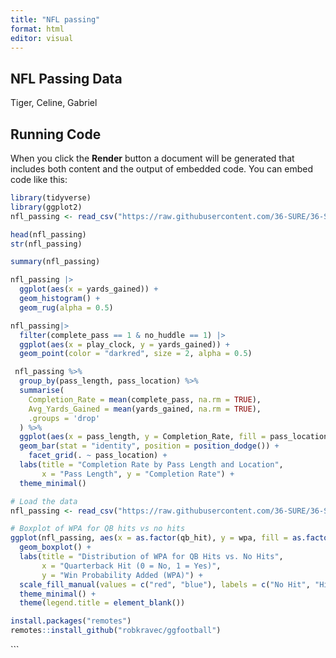 ```yaml
---
title: "NFL passing"
format: html
editor: visual
---
```


## NFL Passing Data

Tiger, Celine, Gabriel

## Running Code

When you click the **Render** button a document will be generated that includes both content and the output of embedded code. You can embed code like this:

```r
library(tidyverse)
library(ggplot2)
nfl_passing <- read_csv("https://raw.githubusercontent.com/36-SURE/36-SURE.github.io/main/data/nfl_passing.csv")
```

```r
head(nfl_passing)
str(nfl_passing)
```

```r
summary(nfl_passing)
```

```r
nfl_passing |> 
  ggplot(aes(x = yards_gained)) +
  geom_histogram() +
  geom_rug(alpha = 0.5)
```

```R
nfl_passing|> 
  filter(complete_pass == 1 & no_huddle == 1) |>
  ggplot(aes(x = play_clock, y = yards_gained)) +
  geom_point(color = "darkred", size = 2, alpha = 0.5)
```

```r
 nfl_passing %>% 
  group_by(pass_length, pass_location) %>%
  summarise(
    Completion_Rate = mean(complete_pass, na.rm = TRUE),
    Avg_Yards_Gained = mean(yards_gained, na.rm = TRUE),
    .groups = 'drop'
  ) %>%
  ggplot(aes(x = pass_length, y = Completion_Rate, fill = pass_location)) +
  geom_bar(stat = "identity", position = position_dodge()) +
    facet_grid(. ~ pass_location) +
  labs(title = "Completion Rate by Pass Length and Location", 
       x = "Pass Length", y = "Completion Rate") +
  theme_minimal()
```

```r
# Load the data
nfl_passing <- read_csv("https://raw.githubusercontent.com/36-SURE/36-SURE.github.io/main/data/nfl_passing.csv")

# Boxplot of WPA for QB hits vs no hits
ggplot(nfl_passing, aes(x = as.factor(qb_hit), y = wpa, fill = as.factor(qb_hit))) +
  geom_boxplot() +
  labs(title = "Distribution of WPA for QB Hits vs. No Hits",
       x = "Quarterback Hit (0 = No, 1 = Yes)",
       y = "Win Probability Added (WPA)") +
  scale_fill_manual(values = c("red", "blue"), labels = c("No Hit", "Hit")) +
  theme_minimal() +
  theme(legend.title = element_blank())

```

```r
install.packages("remotes")
remotes::install_github("robkravec/ggfootball")
```

```
